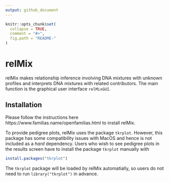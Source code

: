 ```yaml
---
output: github_document
---
```


<!-- README.md is generated from README.Rmd. Please edit that file -->

```r
knitr::opts_chunk$set(
  collapse = TRUE,
  comment = "#>",
  fig.path = "README-"
)
```

# relMix

relMix makes relationship inference involving DNA mixtures with unknown profiles and interprets DNA mixtures with related contributors. The main function is the graphical user interface ``` relMixGUI```.

## Installation

Please follow the instructions here https://www.familias.name/openfamilias.html to install relMix.


To provide pedigree plots, relMix uses the package `tkrplot`. However, this package has some compatibility issues with MacOS and hence is not included as a *hard* dependency. Users who wish to see pedigree plots in the results screen have to install the package `tkrplot` manually with

```r
install.packages("tkrplot")
```

The `tkrplot` package will be loaded by relMix automatially, so users do not need to run `library("tkrplot")` in advance.

